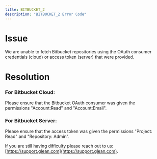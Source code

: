 ```yaml
---
title: BITBUCKET_2
description: "BITBUCKET_2 Error Code"
---
```


# Issue

We are unable to fetch Bitbucket repositories using the OAuth consumer credentials (cloud) or access token (server) that were provided.

# Resolution

### For Bitbucket Cloud:

Please ensure that the Bitbucket OAuth consumer was given the permissions "Account:Read" and "Account:Email".

### For Bitbucket Server:

Please ensure that the access token was given the permissions "Project: Read" and "Repository: Admin".

If you are still having difficulty please reach out to us: [https://support.glean.com](https://support.glean.com).

